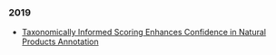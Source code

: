 ### 2019

* [Taxonomically Informed Scoring Enhances Confidence in Natural Products Annotation](https://doi.org/10.3389/fpls.2019.01329)
